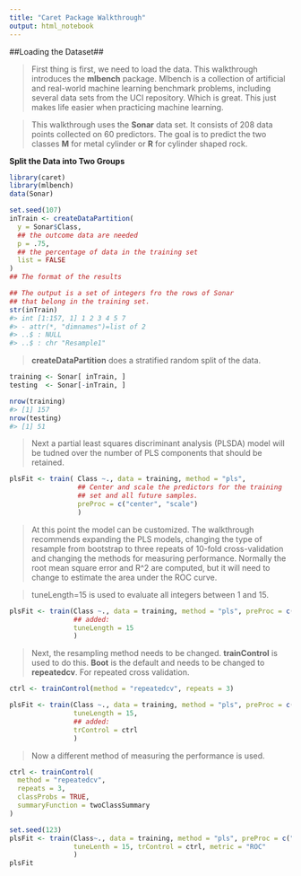 ```yaml
---
title: "Caret Package Walkthrough"
output: html_notebook
---
```


##Loading the Dataset##

> First thing is first, we need to load the data. This walkthrough introduces the **mlbench** package. Mlbench is a collection of artificial and real-world machine learning benchmark problems, including several data sets from the UCI repository. Which is great. This just makes life easier when practicing machine learning.

> This walkthrough uses the **Sonar** data set. It consists of 208 data points collected on 60 predictors. The goal is to predict the two classes **M** for metal cylinder or **R** for cylinder shaped rock.

**Split the Data into Two Groups**

```r
library(caret)
library(mlbench)
data(Sonar)

set.seed(107)
inTrain <- createDataPartition(
  y = Sonar$Class,
  ## the outcome data are needed
  p = .75,
  ## the percentage of data in the training set
  list = FALSE
)
## The format of the results

## The output is a set of integers fro the rows of Sonar
## that belong in the training set.
str(inTrain)
#> int [1:157, 1] 1 2 3 4 5 7
#> - attr(*, "dimnames")=list of 2
#> ..$ : NULL
#> ..$ : chr "Resample1"
```

> **createDataPartition** does a stratified random split of the data.

```r
training <- Sonar[ inTrain, ]
testing  <- Sonar[-inTrain, ]

nrow(training)
#> [1] 157
nrow(testing)
#> [1] 51
```

> Next a partial least squares discriminant analysis (PLSDA) model will be tudned over the number of PLS components that should be retained.

```r
plsFit <- train( Class ~., data = training, method = "pls",
                 ## Center and scale the predictors for the training
                 ## set and all future samples.
                 preProc = c("center", "scale")
                 )
```


> At this point the model can be customized. The walkthrough recommends expanding the PLS models, changing the type of resample from bootstrap to three repeats of 10-fold cross-validation and changing the methods for measuring performance. Normally the root mean square error and R^2 are computed, but it will need to change to estimate the area under the ROC curve. 

> tuneLength=15 is used to evaluate all integers between 1 and 15.

```r
plsFit <- train(Class ~., data = training, method = "pls", preProc = c("center", "scale"),
                ## added:
                tuneLength = 15
                )
```

> Next, the resampling method needs to be changed. **trainControl** is used to do this. **Boot** is the default and needs to be changed to **repeatedcv**. For repeated cross validation.

```r
ctrl <- trainControl(method = "repeatedcv", repeats = 3)

plsFit <- train(Class ~., data = training, method = "pls", preProc = c("center", "scale"),
                tuneLength = 15,
                ## added:
                trControl = ctrl
                )
```


> Now a different method of measuring the performance is used.

```r
ctrl <- trainControl(
  method = "repeatedcv",
  repeats = 3,
  classProbs = TRUE,
  summaryFunction = twoClassSummary
)

set.seed(123)
plsFit <- train(Class~., data = training, method = "pls", preProc = c("center", "scale"),
                tuneLenth = 15, trControl = ctrl, metric = "ROC"
                )
plsFit
```

